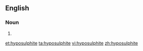 ==English==

===Noun===
{{en-noun}}

# {{alternative spelling of|[[hyposulfite]]}}

[[et:hyposulphite]]
[[ta:hyposulphite]]
[[vi:hyposulphite]]
[[zh:hyposulphite]]